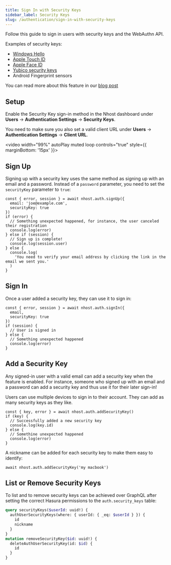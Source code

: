 ```yaml
---
title: Sign In with Security Keys
sidebar_label: Security Keys
slug: /authentication/sign-in-with-security-keys
---
```


Follow this guide to sign in users with security keys and the WebAuthn API.

Examples of security keys:

- [Windows Hello](https://support.microsoft.com/en-us/windows/learn-about-windows-hello-and-set-it-up-dae28983-8242-bb2a-d3d1-87c9d265a5f0)
- [Apple Touch ID](https://support.apple.com/en-us/HT201371)
- [Apple Face ID](https://support.apple.com/en-us/HT208109)
- [Yubico security keys](https://www.yubico.com/)
- Android Fingerprint sensors

You can read more about this feature in our [blog post](https://nhost.io/blog/webauthn-sign-in-method)

## Setup

Enable the Security Key sign-in method in the Nhost dashboard under **Users** -> **Authentication Settings** -> **Security Keys**.

You need to make sure you also set a valid client URL under **Users** -> **Authentication Settings** -> **Client URL**.

<video width="99%" autoPlay muted loop controls="true" style={{ marginBottom: '15px' }}>
  <source src="/videos/enable-security-keys-sign-in.mp4" type="video/mp4" />
</video>

## Sign Up

Signing up with a security key uses the same method as signing up with an email and a password. Instead of a `password` parameter, you need to set the `securityKey` parameter to `true`:

```tsx
const { error, session } = await nhost.auth.signUp({
  email: 'joe@example.com',
  securityKey: true
})
if (error) {
  // Something unexpected happened, for instance, the user canceled their registration
  console.log(error)
} else if (session) {
  // Sign up is complete!
  console.log(session.user)
} else {
  console.log(
    'You need to verify your email address by clicking the link in the email we sent you.'
  )
}
```

## Sign In

Once a user added a security key, they can use it to sign in:

```tsx
const { error, session } = await nhost.auth.signIn({
  email,
  securityKey: true
})
if (session) {
  // User is signed in
} else {
  // Something unexpected happened
  console.log(error)
}
```

## Add a Security Key

Any signed-in user with a valid email can add a security key when the feature is enabled. For instance, someone who signed up with an email and a password can add a security key and thus use it for their later sign-in!

Users can use multiple devices to sign in to their account. They can add as many security keys as they like.

```tsx
const { key, error } = await nhost.auth.addSecurityKey()
if (key) {
  // Successfully added a new security key
  console.log(key.id)
} else {
  // Somethine unexpected happened
  console.log(error)
}
```

A nickname can be added for each security key to make them easy to identify:

```tsx
await nhost.auth.addSecurityKey('my macbook')
```

## List or Remove Security Keys

To list and to remove security keys can be achieved over GraphQL after setting the correct Hasura permissions to the `auth.security_keys` table:

```graphql
query securityKeys($userId: uuid!) {
  authUserSecurityKeys(where: { userId: { _eq: $userId } }) {
    id
    nickname
  }
}
mutation removeSecurityKey($id: uuid!) {
  deleteAuthUserSecurityKey(id: $id) {
    id
  }
}
```
